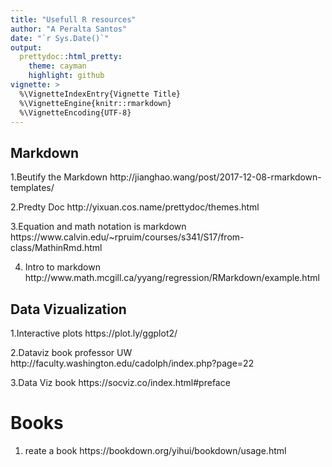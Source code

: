 ```yaml
---
title: "Usefull R resources"
author: "A Peralta Santos"
date: "`r Sys.Date()`"
output:
  prettydoc::html_pretty:
    theme: cayman
    highlight: github
vignette: >
  %\VignetteIndexEntry{Vignette Title}
  %\VignetteEngine{knitr::rmarkdown}
  %\VignetteEncoding{UTF-8}
---
```



## Markdown 

1.Beutify the Markdown 
http://jianghao.wang/post/2017-12-08-rmarkdown-templates/

2.Predty Doc 
http://yixuan.cos.name/prettydoc/themes.html

3.Equation and math notation is markdown
https://www.calvin.edu/~rpruim/courses/s341/S17/from-class/MathinRmd.html

4. Intro to markdown
http://www.math.mcgill.ca/yyang/regression/RMarkdown/example.html

##########################################################################
## Data Vizualization 

1.Interactive plots
https://plot.ly/ggplot2/

2.Dataviz book professor UW
http://faculty.washington.edu/cadolph/index.php?page=22

3.Data Viz book
https://socviz.co/index.html#preface


# Books

1. reate a book 
https://bookdown.org/yihui/bookdown/usage.html




